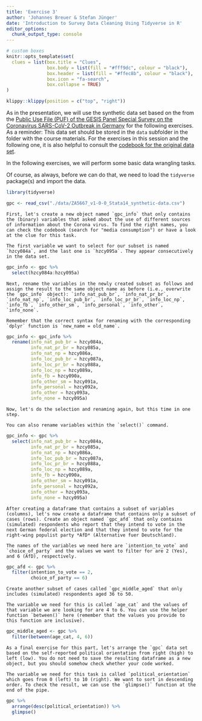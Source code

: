 ```yaml
---
title: 'Exercise 3'
author: 'Johannes Breuer & Stefan Jünger'
date: 'Introduction to Survey Data Cleaning Using Tidyverse in R'
editor_options: 
  chunk_output_type: console
---
```


```r
# custom boxes
knitr::opts_template$set(
  clues = list(box.title = "Clues",
               box.body = list(fill = "#fff9dc", colour = "black"),
               box.header = list(fill = "#ffec8b", colour = "black"),
               box.icon = "fa-search",
               box.collapse = TRUE)
)
```

```r
klippy::klippy(position = c("top", "right"))
```

As in the presentation, we will use the synthetic data set based on the from the [Public Use File (PUF) of the GESIS Panel Special Survey on the Coronavirus SARS-CoV-2 Outbreak in Germany](https://www.gesis.org/gesis-panel/coronavirus-outbreak) for the following exercises. As a reminder: This data set should be stored in the `data` subfolder in the folder with the course materials.
For the exercises in this session and the following one, it is also helpful to consult the [codebook for the original data set](https://dbk.gesis.org/dbksearch/download.asp?id=67378).

In the following exercises, we will perform some basic data wrangling tasks.

Of course, as always, before we can do that, we need to load the `tidyverse` package(s) and import the data.

```r
library(tidyverse)

gpc <- read_csv("./data/ZA5667_v1-0-0_Stata14_synthetic-data.csv")
```

```block
First, let's create a new object named `gpc_info` that only contains the (binary) variables that asked about the use of different sources of information about the Corona virus. To find the right names, you can check the codebook (search for "media consumption") or have a look at the clue for this task.
```

```block
The first variable we want to select for our subset is named `hzcy084a`, and the last one is `hzcy095a`. They appear consecutively in the data set.
```

```r
gpc_info <- gpc %>% 
  select(hzcy084a:hzcy095a)
```

```block
Next, rename the variables in the newly created subset as follows and assign the result to the same object name as before (i.e., overwrite the `gpc_info` object): `info_nat_pub_br`, `info_nat_pr_br`, `info_nat_np`, `info_loc_pub_br`, `info_loc_pr_br`, `info_loc_np`, `info_fb`, `info_other_sm`, `info_personal`, `info_other`, `info_none`.  
```

```block
Remember that the correct syntax for renaming with the corresponding `dplyr` function is `new_name = old_name`.
```

```r
gpc_info <- gpc_info %>% 
  rename(info_nat_pub_br = hzcy084a,
         info_nat_pr_br = hzcy085a,
         info_nat_np = hzcy086a,
         info_loc_pub_br = hzcy087a,
         info_loc_pr_br = hzcy088a,
         info_loc_np = hzcy089a,
         info_fb = hzcy090a,
         info_other_sm = hzcy091a,
         info_personal = hzcy092a,
         info_other = hzcy093a,
         info_none = hzcy095a)
```

```block
Now, let's do the selection and renaming again, but this time in one step.
```

```block
You can also rename variables within the `select()` command.
```

```r
gpc_info <- gpc %>% 
  select(info_nat_pub_br = hzcy084a,
         info_nat_pr_br = hzcy085a,
         info_nat_np = hzcy086a,
         info_loc_pub_br = hzcy087a,
         info_loc_pr_br = hzcy088a,
         info_loc_np = hzcy089a,
         info_fb = hzcy090a,
         info_other_sm = hzcy091a,
         info_personal = hzcy092a,
         info_other = hzcy093a,
         info_none = hzcy095a)
```

```block
After creating a dataframe that contains a subset of variables (columns), let's now create a dataframe that contains only a subset of cases (rows). Create an object named `gpc_afd` that only contains (simulated) respondents who report that they intend to vote in the next German federal election and that they intend to vote for the right-wing populist party *AfD* (Alternative fuer Deutschland). 
```

```block
The names of the variables we need here are `intention_to_vote` and `choice_of_party` and the values we want to filter for are 2 (Yes), and 6 (AfD), respectively.
```

```r
gpc_afd <- gpc %>% 
  filter(intention_to_vote == 2,
         choice_of_party == 6)
```

```block
Create another subset of cases called `gpc_middle_aged` that only includes (simulated) respondents aged 36 to 50.
```

```block
The variable we need for this is called `age_cat` and the values of that variable we are looking for are 4 to 6. You can use the helper function `between()` here (remember that the values you provide to this function are inclusive).
```

```r
gpc_middle_aged <- gpc %>% 
  filter(between(age_cat, 4, 6))
```

```block
As a final exercise for this part, let's arrange the `gpc` data set based on the self-reported political orientation from right (high) to left (low). You do not need to save the resulting dataframe as a new object, but you should somehow check whether your code worked.
```

```block
The variable we need for this task is called `political_orientation` which goes from 0 (left) to 10 (right). We want to sort in descending order. To check the result, we can use the `glimpse()` function at the end of the pipe.
```

```r
gpc %>% 
  arrange(desc(political_orientation)) %>% 
  glimpse()
```